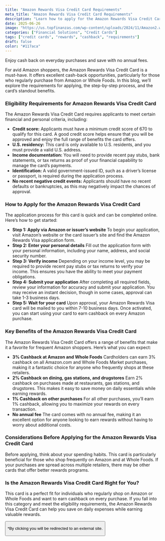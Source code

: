 ```yaml
---
title: "Amazon Rewards Visa Credit Card Requirements"
meta_title: "Amazon Rewards Visa Credit Card Requirements"
description: "Learn how to apply for the Amazon Rewards Visa Credit Card. Discover the eligibility requirements, application steps, and benefits."
date: 2025-06-26
image: "https://us.topfinanzas.com/wp-content/uploads/2024/11/Amazon2.webp"
categories: ["Financial Solutions", "Credit Cards"]
tags: ["credit cards", "rewards", "cashback", "requirements"]
draft: false
color: "#117aca"
---
```


Enjoy cash back on everyday purchases and save with no annual fees.

For avid Amazon shoppers, the Amazon Rewards Visa Credit Card is a must-have. It offers excellent cash-back opportunities, particularly for those who regularly purchase from Amazon or Whole Foods. In this blog, we’ll explore the requirements for applying, the step-by-step process, and the card’s standout benefits.

### Eligibility Requirements for Amazon Rewards Visa Credit Card

The Amazon Rewards Visa Credit Card requires applicants to meet certain financial and personal criteria, including:

- **Credit score:** Applicants must have a minimum credit score of 670 to qualify for this card. A good credit score helps ensure that you will be approved and enjoy the full range of benefits the card offers.
- **U.S. residency:** This card is only available to U.S. residents, and you must provide a valid U.S. address.
- **Income documentation:** You will need to provide recent pay stubs, bank statements, or tax returns as proof of your financial capability to manage the card’s payments.
- **Identification:** A valid government-issued ID, such as a driver’s license or passport, is required during the application process.
- **No recent negative credit events:** Applicants should have no recent defaults or bankruptcies, as this may negatively impact the chances of approval.

### How to Apply for the Amazon Rewards Visa Credit Card

The application process for this card is quick and can be completed online. Here’s how to get started:

- **Step 1: Apply via Amazon or issuer’s website**
  To begin your application, visit Amazon’s website or the card issuer’s site and find the Amazon Rewards Visa application form.
- **Step 2: Enter your personal details**
  Fill out the application form with your personal information, including your name, address, and social security number.
- **Step 3: Verify income**
  Depending on your income level, you may be required to provide recent pay stubs or tax returns to verify your income. This ensures you have the ability to meet your payment obligations.
- **Step 4: Submit your application**
  After completing all required fields, review your information for accuracy and submit your application. You may receive an instant decision, though in some cases, approval can take 1-3 business days.
- **Step 5: Wait for your card**
  Upon approval, your Amazon Rewards Visa card will be mailed to you within 7-10 business days. Once activated, you can start using your card to earn cashback on every Amazon purchase.

### Key Benefits of the Amazon Rewards Visa Credit Card

The Amazon Rewards Visa Credit Card offers a range of benefits that make it a favorite for frequent Amazon shoppers. Here’s what you can expect:

- **3% Cashback at Amazon and Whole Foods**
  Cardholders can earn 3% cashback on all Amazon.com and Whole Foods Market purchases, making it a fantastic choice for anyone who frequently shops at these retailers.
- **2% Cashback on dining, gas stations, and drugstores**
  Earn 2% cashback on purchases made at restaurants, gas stations, and drugstores. This makes it easy to save money on daily essentials while earning rewards.
- **1% Cashback on other purchases**
  For all other purchases, you’ll earn 1% cashback, allowing you to maximize your rewards on every transaction.
- **No annual fee**
  The card comes with no annual fee, making it an excellent option for anyone looking to earn rewards without having to worry about additional costs.

### Considerations Before Applying for the Amazon Rewards Visa Credit Card

Before applying, think about your spending habits. This card is particularly beneficial for those who shop frequently on Amazon and at Whole Foods. If your purchases are spread across multiple retailers, there may be other cards that offer better rewards programs.

### Is the Amazon Rewards Visa Credit Card Right for You?

This card is a perfect fit for individuals who regularly shop on Amazon or Whole Foods and want to earn cashback on every purchase. If you fall into this category and meet the eligibility requirements, the Amazon Rewards Visa Credit Card can help you save on daily expenses while earning valuable rewards.

<Button
  label="See on Official Site"
  link="https://creditcards.chase.com/cash-back-credit-cards/amazon-prime-rewards"
/>

<p class="text-sm mt-2">
  *By clicking you will be redirected to an external site.
</p>
